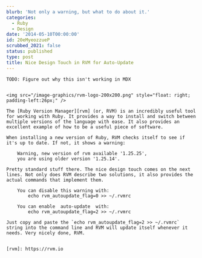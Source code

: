 ```yaml
---
blurb: 'Not only a warning, but what to do about it.'
categories:
  - Ruby
  - Design
date: '2014-05-10T00:00:00'
id: 20eMyeozzueP
scrubbed_2021: false
status: published
type: post
title: Nice Design Touch in RVM for Auto-Update
---
```


```
TODO: Figure out why this isn't working in MDX


<img src="/image-graphics/rvm-logo-200x200.png" style="float: right; padding-left:26px;" />

The [Ruby Version Manager][rvm] (or, RVM) is an incredibly useful tool for working with Ruby. It provides a way to install and switch between multiple versions of the language with ease. It also provides an excellent example of how to be a useful piece of software. 

When installing a new version of Ruby, RVM checks itself to see if it's up to date. If not, it shows a warning:

    Warning, new version of rvm available '1.25.25', 
    you are using older version '1.25.14'.

Pretty standard stuff there. The nice design touch comes on the next lines. Not only does RVM describe two solutions, it also provides the actual commands that implement them. 

    You can disable this warning with:
        echo rvm_autoupdate_flag=0 >> ~/.rvmrc
    
    You can enable  auto-update  with:  
        echo rvm_autoupdate_flag=2 >> ~/.rvmrc

Just copy and paste the `echo rvm_autoupdate_flag=2 >> ~/.rvmrc` string into the command line and RVM will update itself whenever it needs. Very nicely done, RVM.


[rvm]: https://rvm.io
```
